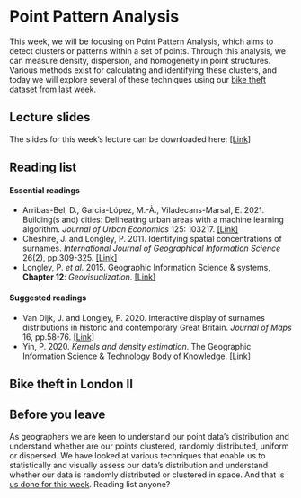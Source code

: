 # Point Pattern Analysis
This week, we will be focusing on Point Pattern Analysis, which aims to detect clusters or patterns within a set of points. Through this analysis, we can measure density, dispersion, and homogeneity in point structures. Various methods exist for calculating and identifying these clusters, and today we will explore several of these techniques using our [bike theft dataset from last week](02-operations.html).

## Lecture slides
The slides for this week's lecture can be downloaded here: [[Link]]({{< var slides.week03 >}})

## Reading list
#### Essential readings {.unnumbered}
- Arribas-Bel, D., Garcia-López, M.-À., Viladecans-Marsal, E. 2021. Building(s and) cities: Delineating urban areas with a machine learning algorithm. *Journal of Urban Economics* 125: 103217. [[Link]](https://doi.org/10.1016/j.jue.2019.103217)
- Cheshire, J. and Longley, P. 2011. Identifying spatial concentrations of surnames. *International Journal of Geographical Information Science* 26(2), pp.309-325. [[Link]](https://doi.org/10.1080/13658816.2011.591291)
- Longley, P. *et al.* 2015. Geographic Information Science & systems, **Chapter 12**: *Geovisualization*. [[Link]](https://ucl.rl.talis.com/link?url=https%3A%2F%2Fapp.knovel.com%2Fhotlink%2Ftoc%2Fid%3AkpGISSE001%2Fgeographic-information-science%3Fkpromoter%3Dmarc&sig=e437927b963cc591dcb65491eccdd3869cc31aef80e1443cb2ba12d8f3bb031a)

#### Suggested readings {.unnumbered}
- Van Dijk, J. and Longley, P. 2020. Interactive display of surnames distributions in historic and contemporary Great Britain. *Journal of Maps* 16, pp.58-76. [[Link]](https://doi.org/10.1080/17445647.2020.1746418)
- Yin, P. 2020. *Kernels and density estimation*. The Geographic Information Science & Technology Body of Knowledge. [[Link]](https://doi.org/10.22224/gistbok/2020.1.12)

## Bike theft in London II


## Before you leave
As geographers we are keen to understand our point data's distribution and understand whether are our points clustered, randomly distributed, uniform or dispersed. We have looked at various techniques that enable us to statistically and visually assess our data's distribution and understand whether our data is randomly distributed or clustered in space. And that is [us done for this week](https://www.youtube.com/watch?v=-zxtbwGogyY). Reading list anyone?